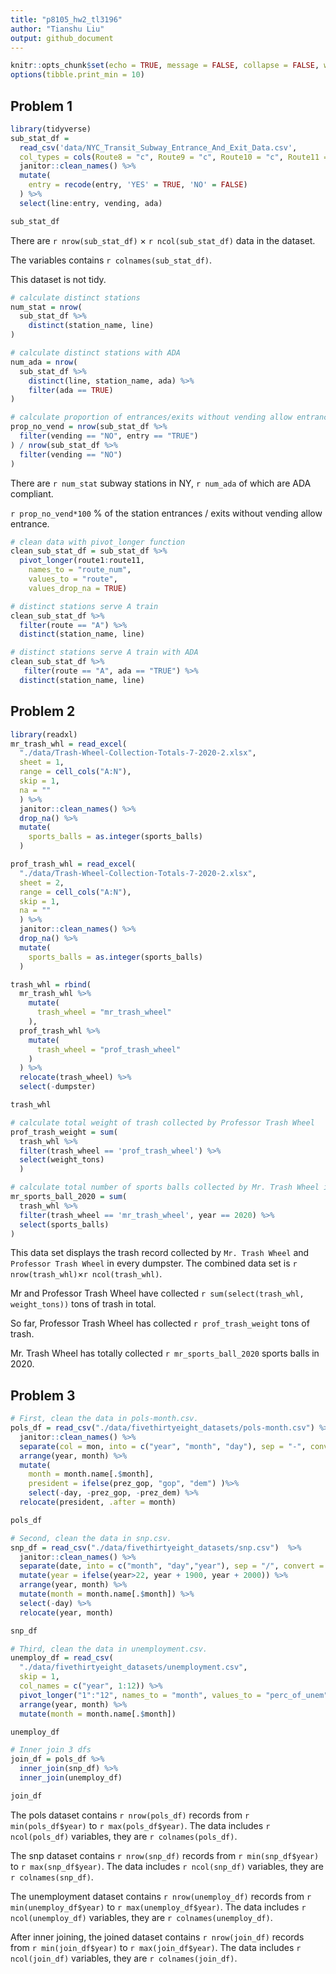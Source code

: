```yaml
---
title: "p8105_hw2_tl3196"
author: "Tianshu Liu"
output: github_document
---
```


```r
knitr::opts_chunk$set(echo = TRUE, message = FALSE, collapse = FALSE, warning = FALSE)
options(tibble.print_min = 10)
```

## Problem 1

```r
library(tidyverse)
sub_stat_df = 
  read_csv('data/NYC_Transit_Subway_Entrance_And_Exit_Data.csv',
  col_types = cols(Route8 = "c", Route9 = "c", Route10 = "c", Route11 = "c")) %>%
  janitor::clean_names() %>%
  mutate(
    entry = recode(entry, 'YES' = TRUE, 'NO' = FALSE)
  ) %>%
  select(line:entry, vending, ada)

sub_stat_df
```

There are `r nrow(sub_stat_df)` × `r ncol(sub_stat_df)` data in the dataset.

The variables contains `r colnames(sub_stat_df)`.

This dataset is not tidy.

```r
# calculate distinct stations
num_stat = nrow(
  sub_stat_df %>% 
    distinct(station_name, line)
)

# calculate distinct stations with ADA
num_ada = nrow(
  sub_stat_df %>%
    distinct(line, station_name, ada) %>% 
    filter(ada == TRUE)
)

# calculate proportion of entrances/exits without vending allow entrance
prop_no_vend = nrow(sub_stat_df %>%
  filter(vending == "NO", entry == "TRUE")
) / nrow(sub_stat_df %>%
  filter(vending == "NO")
)
```

There are `r num_stat` subway stations in NY, `r num_ada` of which are ADA compliant.

`r prop_no_vend*100` % of the station entrances / exits without vending allow entrance.

```r
# clean data with pivot_longer function
clean_sub_stat_df = sub_stat_df %>% 
  pivot_longer(route1:route11,
    names_to = "route_num",
    values_to = "route",
    values_drop_na = TRUE)

# distinct stations serve A train
clean_sub_stat_df %>%
  filter(route == "A") %>% 
  distinct(station_name, line)

# distinct stations serve A train with ADA
clean_sub_stat_df %>%
   filter(route == "A", ada == "TRUE") %>% 
  distinct(station_name, line)
```

## Problem 2

```r
library(readxl)
mr_trash_whl = read_excel(
  "./data/Trash-Wheel-Collection-Totals-7-2020-2.xlsx",
  sheet = 1,
  range = cell_cols("A:N"),
  skip = 1,
  na = ""
  ) %>%
  janitor::clean_names() %>%
  drop_na() %>%
  mutate(
    sports_balls = as.integer(sports_balls)
  )

prof_trash_whl = read_excel(
  "./data/Trash-Wheel-Collection-Totals-7-2020-2.xlsx",
  sheet = 2,
  range = cell_cols("A:N"),
  skip = 1,
  na = ""
  ) %>%
  janitor::clean_names() %>%
  drop_na() %>%
  mutate(
    sports_balls = as.integer(sports_balls)
  )
```

```r
trash_whl = rbind(
  mr_trash_whl %>% 
    mutate(
      trash_wheel = "mr_trash_wheel"
    ), 
  prof_trash_whl %>% 
    mutate(
      trash_wheel = "prof_trash_wheel"
    )
  ) %>%
  relocate(trash_wheel) %>%
  select(-dumpster)

trash_whl

# calculate total weight of trash collected by Professor Trash Wheel
prof_trash_weight = sum(
  trash_whl %>%
  filter(trash_wheel == 'prof_trash_wheel') %>%
  select(weight_tons)
  )

# calculate total number of sports balls collected by Mr. Trash Wheel in 2020
mr_sports_ball_2020 = sum(
  trash_whl %>%
  filter(trash_wheel == 'mr_trash_wheel', year == 2020) %>%
  select(sports_balls)
)
```
This data set displays the trash record collected by `Mr. Trash Wheel` and `Professor Trash Wheel` in every dumpster.
The combined data set is ``r nrow(trash_whl)``×``r ncol(trash_whl)``.


Mr and Professor Trash Wheel have collected ``r sum(select(trash_whl, weight_tons))`` tons of trash in total.

So far, Professor Trash Wheel has collected ``r prof_trash_weight`` tons of trash.

Mr. Trash Wheel has totally collected ``r mr_sports_ball_2020`` sports balls in 2020.

## Problem 3

```r
# First, clean the data in pols-month.csv.
pols_df = read_csv("./data/fivethirtyeight_datasets/pols-month.csv") %>%
  janitor::clean_names() %>%
  separate(col = mon, into = c("year", "month", "day"), sep = "-", convert = TRUE) %>%
  arrange(year, month) %>%
  mutate(
    month = month.name[.$month],
    president = ifelse(prez_gop, "gop", "dem") )%>%
    select(-day, -prez_gop, -prez_dem) %>%
  relocate(president, .after = month)

pols_df
```

```r
# Second, clean the data in snp.csv. 
snp_df = read_csv("./data/fivethirtyeight_datasets/snp.csv")  %>%
  janitor::clean_names() %>%
  separate(date, into = c("month", "day","year"), sep = "/", convert = TRUE) %>%
  mutate(year = ifelse(year>22, year + 1900, year + 2000)) %>%
  arrange(year, month) %>%
  mutate(month = month.name[.$month]) %>%
  select(-day) %>%
  relocate(year, month)

snp_df
```

```r
# Third, clean the data in unemployment.csv.
unemploy_df = read_csv(
  "./data/fivethirtyeight_datasets/unemployment.csv",
  skip = 1,
  col_names = c("year", 1:12)) %>%
  pivot_longer("1":"12", names_to = "month", values_to = "perc_of_unem", names_transform = list(month = as.numeric)) %>%
  arrange(year, month) %>%
  mutate(month = month.name[.$month]) 

unemploy_df
```

```r
# Inner join 3 dfs
join_df = pols_df %>%
  inner_join(snp_df) %>%
  inner_join(unemploy_df)

join_df
```

The pols dataset contains ``r nrow(pols_df)`` records from ``r min(pols_df$year)`` to ``r max(pols_df$year)``.
The data includes ``r ncol(pols_df)`` variables, they are ``r colnames(pols_df)``. 

The snp dataset contains ``r nrow(snp_df)`` records from ``r min(snp_df$year)`` to ``r max(snp_df$year)``.
The data includes ``r ncol(snp_df)`` variables, they are ``r colnames(snp_df)``. 

The unemployment dataset contains ``r nrow(unemploy_df)`` records from ``r min(unemploy_df$year)`` to ``r max(unemploy_df$year)``.
The data includes ``r ncol(unemploy_df)`` variables, they are ``r colnames(unemploy_df)``. 

After inner joining, the joined dataset contains ``r nrow(join_df)`` records from ``r min(join_df$year)`` to ``r max(join_df$year)``.
The data includes ``r ncol(join_df)`` variables, they are ``r colnames(join_df)``. 
